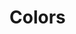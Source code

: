 

<Meta title="General/Colors" />

# Colors

<ColorPalette>
  <ColorItem
    title="Brown"
    subtitle="Main accent background"
    colors={[colors.brown]}
  />
  <ColorItem
    title="Yellow"
    subtitle="Main accent color"
    colors={[
      colors.yellow,
      colors.yellow2,
      colors.yellow3,
    ]}
  />
</ColorPalette>
